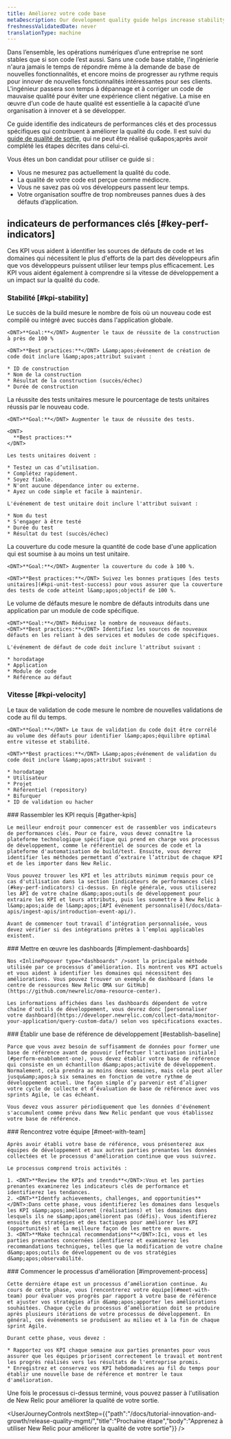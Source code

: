 ```yaml
---
title: Améliorez votre code base
metaDescription: Our development quality guide helps increase stability by using New Relic to ensure that fewer defects are introduced into the code base.
freshnessValidatedDate: never
translationType: machine
---
```


Dans l’ensemble, les opérations numériques d’une entreprise ne sont stables que si son code l’est aussi. Sans une code base stable, l'ingénierie n'aura jamais le temps de répondre même à la demande de base de nouvelles fonctionnalités, et encore moins de progresser au rythme requis pour innover de nouvelles fonctionnalités intéressantes pour ses clients. L'ingénieur passera son temps à dépannage et à corriger un code de mauvaise qualité pour éviter une expérience client négative. La mise en œuvre d’un code de haute qualité est essentielle à la capacité d’une organisation à innover et à se développer.

Ce guide identifie des indicateurs de performances clés et des processus spécifiques qui contribuent à améliorer la qualité du code. Il est suivi du [guide de qualité de sortie](/docs/new-relic-solutions/observability-maturity/innovation-growth/release-quality-implementation-guide), qui ne peut être réalisé qu&amp;apos;après avoir complété les étapes décrites dans celui-ci.

Vous êtes un bon candidat pour utiliser ce guide si :

* Vous ne mesurez pas actuellement la qualité du code.
* La qualité de votre code est perçue comme médiocre.
* Vous ne savez pas où vos développeurs passent leur temps.
* Votre organisation souffre de trop nombreuses pannes dues à des défauts d’application.

## indicateurs de performances clés [#key-perf-indicators]

Ces KPI vous aident à identifier les sources de défauts de code et les domaines qui nécessitent le plus d'efforts de la part des développeurs afin que vos développeurs puissent utiliser leur temps plus efficacement. Les KPI vous aident également à comprendre si la vitesse de développement a un impact sur la qualité du code.

### Stabilité [#kpi-stability]

<CollapserGroup>
  <Collapser id="kpi-build-success" title="Construire un KPI de réussite">
    Le succès de la build mesure le nombre de fois où un nouveau code est compilé ou intégré avec succès dans l'application globale.

    <DNT>**Goal:**</DNT> Augmenter le taux de réussite de la construction à près de 100 %

    <DNT>**Best practices:**</DNT> L&amp;apos;événement de création de code doit inclure l&amp;apos;attribut suivant :

    * ID de construction
    * Nom de la construction
    * Résultat de la construction (succès/échec)
    * Durée de construction
  </Collapser>

  <Collapser id="kpi-unit-test-success" title="Indicateur de performance clé de réussite des tests unitaires">
    La réussite des tests unitaires mesure le pourcentage de tests unitaires réussis par le nouveau code.

    <DNT>**Goal:**</DNT> Augmenter le taux de réussite des tests.

    <DNT>
      **Best practices:**
    </DNT>

    Les tests unitaires doivent :

    * Testez un cas d’utilisation.
    * Complétez rapidement.
    * Soyez fiable.
    * N'ont aucune dépendance inter ou externe.
    * Ayez un code simple et facile à maintenir.

    L'événement de test unitaire doit inclure l'attribut suivant :

    * Nom du test
    * S'engager à être testé
    * Durée du test
    * Résultat du test (succès/échec)
  </Collapser>

  <Collapser id="kpi-code-coverage" title="Indicateur clé de performance de la couverture du code">
    La couverture du code mesure la quantité de code base d'une application qui est soumise à au moins un test unitaire.

    <DNT>**Goal:**</DNT> Augmenter la couverture du code à 100 %.

    <DNT>**Best practices:**</DNT> Suivez les bonnes pratiques [des tests unitaires](#kpi-unit-test-success) pour vous assurer que la couverture des tests de code atteint l&amp;apos;objectif de 100 %.
  </Collapser>

  <Collapser id="kpi-defect-volume" title="KPI du volume de défauts">
    Le volume de défauts mesure le nombre de défauts introduits dans une application par un module de code spécifique.

    <DNT>**Goal:**</DNT> Réduisez le nombre de nouveaux défauts. <DNT>**Best practices:**</DNT> Identifiez les sources de nouveaux défauts en les reliant à des services et modules de code spécifiques.

    L'événement de défaut de code doit inclure l'attribut suivant :

    * horodatage
    * Application
    * Module de code
    * Référence au défaut
  </Collapser>
</CollapserGroup>

### Vitesse [#kpi-velocity]

<CollapserGroup>
  <Collapser id="kpi-commit-volume" title="KPI du volume de validation de code">
    Le taux de validation de code mesure le nombre de nouvelles validations de code au fil du temps.

    <DNT>**Goal:**</DNT> Le taux de validation du code doit être corrélé au volume des défauts pour identifier l&amp;apos;équilibre optimal entre vitesse et stabilité.

    <DNT>**Best practices:**</DNT> L&amp;apos;événement de validation du code doit inclure l&amp;apos;attribut suivant :

    * horodatage
    * Utilisateur
    * Projet
    * Référentiel (repository)
    * Bifurquer
    * ID de validation ou hacher
  </Collapser>
</CollapserGroup>

<Steps>
  <Step>
    ### Rassembler les KPI requis [#gather-kpis]

    Le meilleur endroit pour commencer est de rassembler vos indicateurs de performances clés. Pour ce faire, vous devez connaître la plateforme technologique spécifique qui prend en charge vos processus de développement, comme le référentiel de sources de code et la plateforme d'automatisation de build/test. Ensuite, vous devrez identifier les méthodes permettant d’extraire l’attribut de chaque KPI et de les importer dans New Relic.

    Vous pouvez trouver les KPI et les attributs minimum requis pour ce cas d'utilisation dans la section [indicateurs de performances clés](#key-perf-indicators) ci-dessus. En règle générale, vous utiliserez les API de votre chaîne d&amp;apos;outils de développement pour extraire les KPI et leurs attributs, puis les soumettre à New Relic à l&amp;apos;aide de l&amp;apos;[API événement personnalisé](/docs/data-apis/ingest-apis/introduction-event-api/).

    Avant de commencer tout travail d’intégration personnalisée, vous devez vérifier si des intégrations prêtes à l’emploi applicables existent.
  </Step>

  <Step>
    ### Mettre en œuvre les dashboards [#implement-dashboards]

    Nos <InlinePopover type="dashboards" />sont la principale méthode utilisée par ce processus d’amélioration. Ils montrent vos KPI actuels et vous aident à identifier les domaines qui nécessitent des améliorations. Vous pouvez trouver un exemple de dashboard [dans le centre de ressources New Relic OMA sur GitHub](https://github.com/newrelic/oma-resource-center).

    Les informations affichées dans les dashboards dépendent de votre chaîne d'outils de développement, vous devrez donc [personnaliser votre dashboard](https://developer.newrelic.com/collect-data/monitor-your-application/query-custom-data/) selon vos spécifications exactes.
  </Step>

  <Step>
    ### Établir une base de référence de développement [#establish-baseline]

    Parce que vous avez besoin de suffisamment de données pour former une base de référence avant de pouvoir [effectuer l'activation initiale](#perform-enablement-one), vous devez établir votre base de référence qui consiste en un échantillon d&amp;apos;activité de développement. Normalement, cela prendra au moins deux semaines, mais cela peut aller jusqu&amp;apos;à six semaines en fonction de votre rythme de développement actuel. Une façon simple d’y parvenir est d’aligner votre cycle de collecte et d’évaluation de base de référence avec vos sprints Agile, le cas échéant.

    Vous devez vous assurer périodiquement que les données d'événement s'accumulent comme prévu dans New Relic pendant que vous établissez votre base de référence.
  </Step>

  <Step>
    ### Rencontrez votre équipe [#meet-with-team]

    Après avoir établi votre base de référence, vous présenterez aux équipes de développement et aux autres parties prenantes les données collectées et le processus d'amélioration continue que vous suivrez.

    Le processus comprend trois activités :

    1. <DNT>**Review the KPIs and trends**</DNT>:Vous et les parties prenantes examinerez les indicateurs clés de performance et identifierez les tendances.
    2. <DNT>**Identfy achievements, challenges, and opportunities**</DNT>:Dans cette phase, vous identifierez les domaines dans lesquels les KPI s&amp;apos;améliorent (réalisations) et les domaines dans lesquels ils ne s&amp;apos;améliorent pas (défis). Vous identifierez ensuite des stratégies et des tactiques pour améliorer les KPI (opportunités) et la meilleure façon de les mettre en œuvre.
    3. <DNT>**Make technical recommendations**</DNT>:Ici, vous et les parties prenantes concernées identifierez et examinerez les recommandations techniques, telles que la modification de votre chaîne d&amp;apos;outils de développement ou de vos stratégies d&amp;apos;observabilité.
  </Step>

  <Step>
    ### Commencer le processus d'amélioration [#improvement-process]

    Cette dernière étape est un processus d’amélioration continue. Au cours de cette phase, vous [rencontrerez votre équipe](#meet-with-team) pour évaluer vos progrès par rapport à votre base de référence et ajuster vos stratégies afin d&amp;apos;apporter les améliorations souhaitées. Chaque cycle du processus d’amélioration doit se produire après plusieurs itérations de votre processus de développement. En général, ces événements se produisent au milieu et à la fin de chaque sprint Agile.

    Durant cette phase, vous devez :

    * Rapportez vos KPI chaque semaine aux parties prenantes pour vous assurer que les équipes priorisent correctement le travail et montrent les progrès réalisés vers les résultats de l'entreprise promis.
    * Enregistrez et conservez vos KPI hebdomadaires au fil du temps pour établir une nouvelle base de référence et montrer le taux d'amélioration.
  </Step>
</Steps>

Une fois le processus ci-dessus terminé, vous pouvez passer à l'utilisation de New Relic pour améliorer la qualité de votre sortie.

<UserJourneyControls nextStep={{"path":"/docs/tutorial-innovation-and-growth/release-quality-mgmt/","title":"Prochaine étape","body":"Apprenez à utiliser New Relic pour améliorer la qualité de votre sortie"}} />